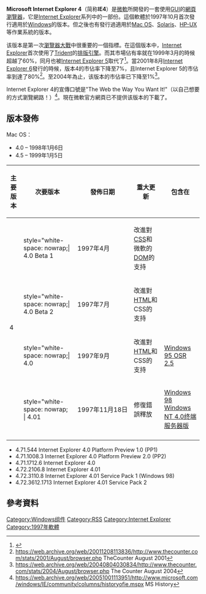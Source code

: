 {{Expand language|1=en|time=2020-08-02T08:41:03+00:00}}
{{noteTA
|G1=IT
|G2=Windows
}}
{{Infobox Software
| name = Microsoft Internet Explorer 4
|logo = [[Image:Internet_Explorer_4_and_5_logo.svg|64px]]
|screenshot = [[File:Internet_Explorer_4.png|300px]]
|caption = Internet Explorer 4
|developer = [[微軟|微軟]]
| released = {{Plainlist|
*'''Windows：'''{{Start date and age|1997|10}}
*'''Mac OS：'''{{Start date and age|1998|1|6}}
*'''Unix：'''{{Start date and age|1998|3|4}}}}
| latest release version = {{Plainlist|
*'''Windows：'''4.01 Service Pack 2
*'''Mac OS：'''4.5}}
| operating system = {{Plainlist|
*[[Windows_3.1|Windows 3.1]]
*[[Windows_95|Windows 95]]
*[[Windows_NT_3.51|Windows NT 3.51]]
*[[Windows_NT_4.0|Windows NT 4.0]]
*[[Mac_OS|Mac OS]] 7.1或以上
*[[Solaris|Solaris]]
*[[HP-UX|HP-UX]]}}
| included with          = [[Windows_95|Windows 95]] OSR 2.5和[[Windows_98|Windows 98]]
| engine                  = [[Trident_(排版引擎)|Trident]]
| status = 
|genre = [[網頁瀏覽器|網頁瀏覽器]]
|license = [[專有軟體|私有]]
}}

'''Microsoft Internet Explorer 4'''（简称'''IE4'''）是[[微軟|微軟]]所開發的一套使用[[GUI|GUI]]的[[網頁瀏覽器|網頁瀏覽器]]，它是[[Internet_Explorer|Internet Explorer]]系列中的一部份。這個軟體於1997年10月首次發行適用於[[Windows|Windows]]的版本。但之後也有發行過適用於[[Mac_OS|Mac OS]]、[[Solaris|Solaris]]、[[HP-UX|HP-UX]]等作業系統的版本。

该版本是第一次[[瀏覽器大戰|瀏覽器大戰]]中很重要的一個指標。在這個版本中，[[Internet_Explorer|Internet Explorer]]首次使用了[[Trident_(排版引擎)|Trident]]的[[排版引擎|排版引擎]]。而其市場佔有率就在1999年3月的時候超越了60%，同月也被[[Internet_Explorer_5|Internet Explorer 5]]取代了<ref>{{Cite web |url=http://www.thecounter.com/stats/1999/March/browser.php |title=The Counter March 1999 |accessdate=2008-10-14 |archive-date=2008-10-14 |archive-url=https://web.archive.org/web/20081014143713/http://www.thecounter.com/stats/1999/March/browser.php |dead-url=yes }}</ref>。當2001年8月[[Internet_Explorer_6|Internet Explorer 6]]發行的時候，版本4的市佔率下降至7%，且Internet Explorer 5的市佔率到達了80%<ref>https://web.archive.org/web/20011208113836/http://www.thecounter.com/stats/2001/August/browser.php TheCounter August 2001</ref>。至2004年為止，该版本的市佔率已下降至1%<ref>https://web.archive.org/web/20040804030834/http://www.thecounter.com/stats/2004/August/browser.php The Counter August 2004</ref>。

Internet Explorer 4的宣傳口號是"The Web the Way You Want It!"（以自己想要的方式瀏覽網路！）<ref name="MS History">https://web.archive.org/web/20051001113951/http://www.microsoft.com/windows/IE/community/columns/historyofie.mspx MS History</ref>。現在微軟官方網頁已不提供该版本的下載了。

== 版本發佈 ==
Mac OS：
* 4.0 – 1998年1月6日
* 4.5 – 1999年1月5日

{| class="wikitable"
! 主要版本
! 次要版本
! 發佈日期
! 重大更新
! 包含在
|-
! rowspan="4" | 4
| style="white-space: nowrap;| 4.0 Beta 1
| style="white-space: nowrap;" | 1997年4月
| 改進對[[CSS|CSS]]和微軟的[[DOM|DOM]]的支持
|
|-
| style="white-space: nowrap;| 4.0 Beta 2
| style="white-space: nowrap;" | 1997年7月
| 改進對[[HTML|HTML]]和CSS的支持
|
|-
| style="white-space: nowrap;| 4.0
| style="white-space: nowrap;" | 1997年9月
| 改進對[[HTML|HTML]]和CSS的支持
| [[Windows_95|Windows 95 OSR 2.5]]
|-
| style="white-space: nowrap; | 4.01
| style="white-space: nowrap;" | 1997年11月18日
| 修復錯誤釋放
| [[Windows_98|Windows 98]]<br />[[Windows_NT_4.0|Windows NT 4.0终端服务器版]]
|-
|}

*4.71.544 Internet Explorer 4.0 Platform Preview 1.0 (PP1)
*4.71.1008.3 Internet Explorer 4.0 Platform Preview 2.0 (PP2)
*4.71.1712.6 Internet Explorer 4.0
*4.72.2106.8 Internet Explorer 4.01
*4.72.3110.8 Internet Explorer 4.01 Service Pack 1 (Windows 98)
*4.72.3612.1713 Internet Explorer 4.01 Service Pack 2

==參考資料==
{{reflist}}
{{Internet Explorer}}
{{Web browser}}
{{網頁瀏覽器時間線}}


[[Category:Windows组件|Category:Windows组件]]
[[Category:RSS|Category:RSS]]
[[Category:Internet_Explorer|Category:Internet Explorer]]
[[Category:1997年軟體|Category:1997年軟體]]